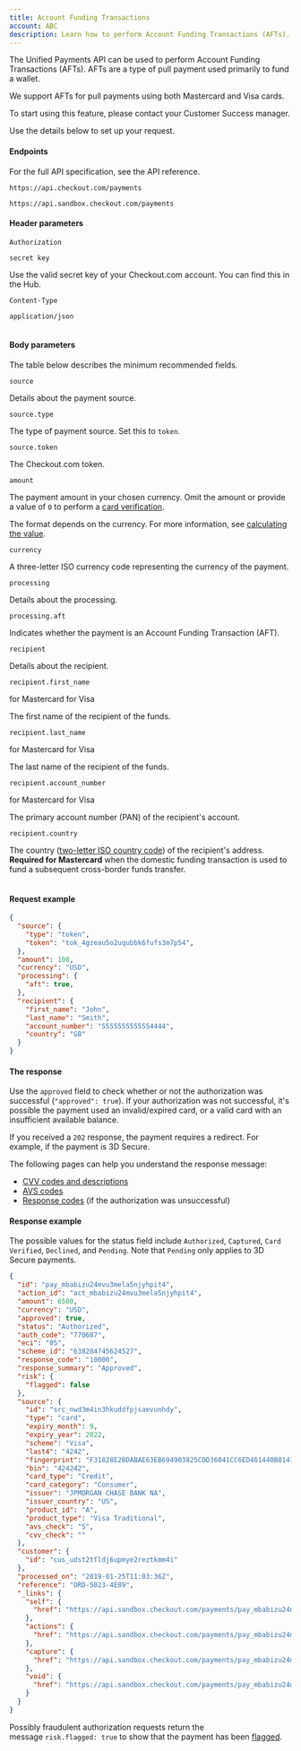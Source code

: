 ```yaml
---
title: Account Funding Transactions
account: ABC
description: Learn how to perform Account Funding Transactions (AFTs).
---
```


The Unified Payments API can be used to perform Account Funding Transactions (AFTs). AFTs are a type of pull payment used primarily to fund a wallet.

<TipBox variant="tip">

We support AFTs for pull payments using both Mastercard and Visa cards.

</TipBox>
<TipBox variant="info">

To start using this feature, please contact your Customer Success manager.

</TipBox>

Use the details below to set up your request.

#### Endpoints

For the full API specification, see the <ExternalLink href="https://api-reference.checkout.com/#tag/Payments/paths/~1payments/post" target="_blank">API reference</ExternalLink>.

<tabs>
<tab title="Live">
<LineCodeWrapper type="post">

`https://api.checkout.com/payments`

</LineCodeWrapper>
</tab>
<tab title="Sandbox">
<LineCodeWrapper type="post">

`https://api.sandbox.checkout.com/payments`

</LineCodeWrapper>
</tab>
</tabs>

#### Header parameters

<Table>
<TableHead headers={['Header', 'Value']} />
<TableBody>
<TableRow>
<TableCell>

`Authorization`

<StatusTag type="required" />
</TableCell>
<TableCell>

`secret key`

<InfoBox>

Use the valid secret key of your Checkout.com account. You can find this in the <ExternalLink href="https://hub.checkout.com/v2" target="_blank">Hub</ExternalLink>.

</InfoBox>
</TableCell>
</TableRow>
<TableRow>
<TableCell>

`Content-Type`

<StatusTag type="required" />
</TableCell>
<TableCell>

`application/json`

</TableCell>
</TableRow>

</TableBody>
</Table>

#### Body parameters

The table below describes the minimum recommended fields.

<Table>
<TableHead headers={['Field name', 'Description']} />
<TableBody>
<TableRow>
<TableCell>

`source`
<StatusTag type="required" />
<TypeTag type="object" />
</TableCell>
<TableCell>

Details about the payment source.

</TableCell>
</TableRow>
<TableRow>
<TableCell>

`source.type`

<StatusTag type="required" />
<TypeTag type="string" />

</TableCell>
<TableCell>

The type of payment source. Set this to `token`.

</TableCell>
</TableRow>
<TableRow>
<TableCell>

`source.token`

<StatusTag type="required" />
<TypeTag type="string" />

</TableCell>
<TableCell>

The Checkout.com token.

</TableCell>
</TableRow>
<TableRow>
<TableCell>

`amount`

<StatusTag type="optional" />
<TypeTag type="integer" />

</TableCell>
<TableCell>

The payment amount in your chosen currency. Omit the amount or provide a value of `0` to perform a [card verification](/risk-management/card-verification).

The format depends on the currency. For more information, see [calculating the value](/resources/calculating-the-value).

</TableCell>
</TableRow>
<TableRow>
<TableCell>

`currency`

<StatusTag type="required" />
<TypeTag type="string" />

</TableCell>
<TableCell>

A three-letter ISO currency code representing the currency of the payment.

</TableCell>
</TableRow>
<TableRow>
<TableCell>

`processing`

<StatusTag type="optional" />
<TypeTag type="object" />

</TableCell>
<TableCell>

Details about the processing.

</TableCell>
</TableRow>
<TableRow>
<TableCell>

`processing.aft`

<StatusTag type="optional" />
<TypeTag type="boolean" />

</TableCell>
<TableCell>

Indicates whether the payment is an Account Funding Transaction (AFT).

</TableCell>
</TableRow>
<TableRow>
<TableCell>

`recipient`

<StatusTag type="optional" />
<TypeTag type="object" />

</TableCell>
<TableCell>

Details about the recipient.

</TableCell>
</TableRow>
<TableRow>
<TableCell>

`recipient.first_name`

<StatusTag type="required" /> for Mastercard
<StatusTag type="optional" /> for Visa
<TypeTag type="string" />

</TableCell>
<TableCell>

The first name of the recipient of the funds.

</TableCell>
</TableRow>
<TableRow>
<TableCell>

`recipient.last_name`

<StatusTag type="required" /> for Mastercard
<StatusTag type="optional" /> for Visa
<TypeTag type="string" />

</TableCell>
<TableCell>

The last name of the recipient of the funds.

</TableCell>
</TableRow>
<TableRow>
<TableCell>

`recipient.account_number`

<StatusTag type="required" /> for Mastercard
<StatusTag type="optional" /> for Visa
<TypeTag type="string" />

</TableCell>
<TableCell>

The primary account number (PAN) of the recipient's account.

</TableCell>
</TableRow>
<TableRow>
<TableCell>

`recipient.country`

<StatusTag type="optional" />
<TypeTag type="string" />

</TableCell>
<TableCell>

The country ([two-letter ISO country code](/resources/codes/country-codes)) of the recipient's address.
**Required for Mastercard** when the domestic funding transaction is used to fund a subsequent cross-border funds transfer.

</TableCell>
</TableRow>
</TableBody>
</Table>

#### Request example

```json
{
  "source": {
    "type": "token",
    "token": "tok_4gzeau5o2uqubbk6fufs3m7p54",
  },
  "amount": 100,
  "currency": "USD",
  "processing": {
    "aft": true,
  },
  "recipient": {
    "first_name": "John",
    "last_name": "Smith",
    "account_number": "5555555555554444",
    "country": "GB"
  }
}
```

#### The response

Use the `approved` field to check whether or not the authorization was successful (`"approved": true`). If your authorization was not successful, it's possible the payment used an invalid/expired card, or a valid card with an insufficient available balance.

If you received a `202` response, the payment requires a redirect. For example, if the payment is 3D Secure.

<TipBox variant="tip">

The following pages can help you understand the response message:

*   [CVV codes and descriptions](/resources/codes/cvv-response-codes)
*   [AVS codes](/resources/codes/avs-codes)
*   [Response codes](/resources/codes/response-codes) (if the authorization was unsuccessful)

</TipBox>

#### Response example

The possible values for the status field include `Authorized`, `Captured`, `Card Verified`, `Declined`, and `Pending`. Note that `Pending` only applies to 3D Secure payments.

```json
{
  "id": "pay_mbabizu24mvu3mela5njyhpit4",
  "action_id": "act_mbabizu24mvu3mela5njyhpit4",
  "amount": 6500,
  "currency": "USD",
  "approved": true,
  "status": "Authorized",
  "auth_code": "770687",
  "eci": "05",
  "scheme_id": "638284745624527",
  "response_code": "10000",
  "response_summary": "Approved",
  "risk": {
    "flagged": false
  },
  "source": {
    "id": "src_nwd3m4in3hkuddfpjsaevunhdy",
    "type": "card",
    "expiry_month": 9,
    "expiry_year": 2022,
    "scheme": "Visa",
    "last4": "4242",
    "fingerprint": "F31828E2BDABAE63EB694903825CDD36041CC6ED461440B81415895855502832",
    "bin": "424242",
    "card_type": "Credit",
    "card_category": "Consumer",
    "issuer": "JPMORGAN CHASE BANK NA",
    "issuer_country": "US",
    "product_id": "A",
    "product_type": "Visa Traditional",
    "avs_check": "S",
    "cvv_check": ""
  },
  "customer": {
    "id": "cus_udst2tfldj6upmye2reztkmm4i"
  },
  "processed_on": "2019-01-25T11:03:36Z",
  "reference": "ORD-5023-4E89",
  "_links": {
    "self": {
      "href": "https://api.sandbox.checkout.com/payments/pay_mbabizu24mvu3mela5njyhpit4"
    },
    "actions": {
      "href": "https://api.sandbox.checkout.com/payments/pay_mbabizu24mvu3mela5njyhpit4/actions"
    },
    "capture": {
      "href": "https://api.sandbox.checkout.com/payments/pay_mbabizu24mvu3mela5njyhpit4/captures"
    },
    "void": {
      "href": "https://api.sandbox.checkout.com/payments/pay_mbabizu24mvu3mela5njyhpit4/voids"
    }
  }
}
```

<TipBox variant="info">

Possibly fraudulent authorization requests return the message `risk.flagged: true` to show that the payment has been [flagged](/risk-management/flagged-payments).

</TipBox>
